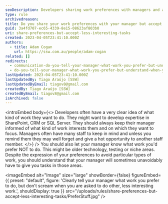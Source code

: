 ```yaml
---
seoDescription: Developers sharing work preferences with managers and accepting less interesting tasks when needed.
type: rule
archivedreason:
title: Do you share your work preferences with your manager but accept less interesting tasks when needed?
guid: 3a4fd707-ec65-4339-8e15-08623af803b0
uri: share-preferences-but-accept-less-interesting-tasks
created: 2023-04-05T23:41:10.000Z
authors:
  - title: Adam Cogan
    url: https://ssw.com.au/people/adam-cogan
related: []
redirects:
  - communication-do-you-tell-your-manager-what-work-you-prefer-but-understand-when-you-have-to-do-less-interesting-stuff
  - do-you-tell-your-manager-what-work-you-prefer-but-understand-when-you-have-to-do-less-interesting-stuff
lastUpdated: 2023-04-05T23:41:10.000Z
lastUpdatedBy: Tiago Araújo [SSW]
lastUpdatedByEmail: tiagov8@gmail.com
createdBy: Tiago Araújo [SSW]
createdByEmail: tiagov8@gmail.com
isArchived: false
---
```


<introEmbed
  body={<>
Developers often have a very clear idea of what kind of work they want to do. They might want to develop expertise in SharePoint, CRM or SQL Server. They should always keep their manager informed of what kind of work interests them and on which they want to focus. Managers often have many staff to keep in mind and unless you remind them they may well forget and give a hot opportunity to another staff member.
  </>}
/>
You should also let your manager know what work you'd prefer NOT to do. This might be older technology, testing or niche areas. Despite the expression of your preferences to avoid particular types of work, you should understand that your manager will sometimes unavoidably have to give you tasks in those areas.


<imageEmbed
  alt="Image"
  size="large"
  showBorder={false}
  figureEmbed={{
    preset: "default",
    figure: 'Clearly tell your manager what work you prefer to do, but don\'t scream when you are asked to do other, less interesting work.',
    shouldDisplay: true
  }}
  src="/uploads/rules/share-preferences-but-accept-less-interesting-tasks/PreferStuff.jpg"
/>
